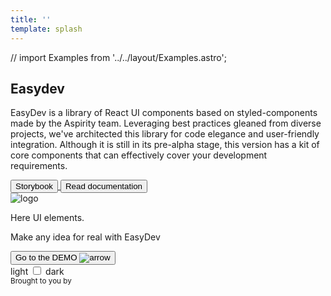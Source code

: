 ```yaml
---
title: ''
template: splash
---
```


// import Examples from '../../layout/Examples.astro';



<Ellipses />

<Layout>
  <main>
    <div class="easy-container">
      <div class="easy-container__content">
        <div>
          <h2>Easydev</h2>
          <p>
            EasyDev is a library of React UI components based on styled-components made by the Aspirity team. Leveraging
            best practices gleaned from diverse projects, we've architected this library for code elegance and
            user-friendly integration. Although it is still in its pre-alpha stage, this version has a kit of core
            components that can effectively cover your development requirements.
          </p>
        </div>
        <div class="buttons-container">
          <a href="/storybook">
            <button class="primary">Storybook</button>
          </a>
          <a href="/getting-started/introduction/">
            <button>Read documentation</button>
          </a>
        </div>
      </div>
      <div class="easy-container__image">
        <Image src={logo} alt="logo" />
      </div>
    </div>
  </main>
  <div class="demo-and-light-toggle">
    <div class="demo-container">
      <p class="demo-container__text">Here UI elements.</p>
      <p class="demo-container__text">Make any idea for real with EasyDev</p>
      <a href="/">
        <button class="primary">
          Go to the DEMO
          <Image src={arrow} alt="arrow" />
        </button>
      </a>
    </div>
    <div class="toggle-theme-container">
      <span>light</span>
      <label class="switch">
        <input type="checkbox" id="toggle-theme" />
        <span class="slider round"></span>
      </label>
      <span>dark</span>
    </div>
  </div>
</Layout>

<Examples />

<article class="about">
  <small>Brought to you by</small>
  <a href="https://aspirity.com/" target="_blank">
    <span class="aspirity-logo" />
  </a>
</article>
